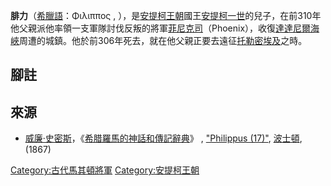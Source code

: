 '''腓力'''（[[希臘語|希臘語]]：Φιλιππoς , {{bd|??||前306年|catIdx=A}}），是[[安提柯王朝|安提柯王朝]]國王[[安提柯一世|安提柯一世]]的兒子，在前310年他父親派他率領一支軍隊討伐反叛的將軍[[特內多斯島的菲尼克司|菲尼克司]]（Phoenix），收復[[達達尼爾海峽|達達尼爾海峽]]周遭的城鎮{{r|diod_20.19}}。他於前306年死去，就在他父親正要去遠征[[托勒密埃及|托勒密埃及]]之時{{r|diod_20.73}}。

==腳註==
{{reflist|refs=
<ref name=diod_20.19> [[西西里的狄奧多羅斯|西西里的狄奧多羅斯]], ''Bibliotheca'', xx. 19</ref>
<ref name=diod_20.73> 西西里的狄奧多羅斯., xx. 73</ref>
}}

==來源==
*[[威廉·史密斯_(辭典編纂者)|威廉·史密斯]]，《[[希腊羅馬的神話和傳記辭典|希腊羅馬的神話和傳記辭典]]》 , [https://web.archive.org/web/20110605085839/http://www.ancientlibrary.com/smith-bio/2604.html "Philippus (17)"], [[波士頓|波士頓]], (1867)

[[Category:古代馬其頓將軍|Category:古代馬其頓將軍]]
[[Category:安提柯王朝|Category:安提柯王朝]]